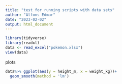 ```yaml
---
title: "test for running scripts with data sets"
author: "Alfons Edmar"
date: "2023-02-02"
output: html_document
---
```


```r
library(tidyverse)
library(readxl)
data <- read_excel("pokemon.xlsx")
view(data)

```


plots 
```r
data%>% ggplot(aes(y = height_m, x = weight_kg))+
  geom_smooth(method = 'lm')
```


